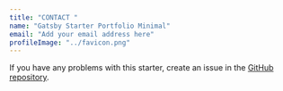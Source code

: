 ```yaml
---
title: "CONTACT "
name: "Gatsby Starter Portfolio Minimal"
email: "Add your email address here"
profileImage: "../favicon.png"
---
```



If you have any problems with this starter, create an issue in the <a href="https://github.com/konstantinmuenster/gatsby-starter-portfolio-minimal" target="_blank" rel="nofollow noopener noreferrer" aria-label="External Link"><Underlining color={Theme.colors.tertiary} hoverColor={Theme.colors.secondary}>GitHub repository</Underlining></a>.
